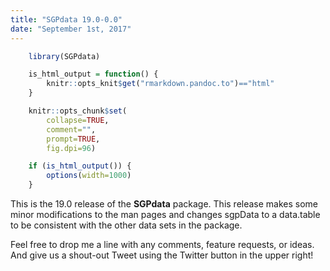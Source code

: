 ```yaml
---
title: "SGPdata 19.0-0.0"
date: "September 1st, 2017"
---
```


```r
    library(SGPdata)

    is_html_output = function() {
        knitr::opts_knit$get("rmarkdown.pandoc.to")=="html"
    }

    knitr::opts_chunk$set(
        collapse=TRUE,
        comment="",
        prompt=TRUE,
        fig.dpi=96)

    if (is_html_output()) {
        options(width=1000)
    }
```


This is the 19.0 release of the **SGPdata** package. This release makes some minor modifications to the man pages and changes
sgpData to a data.table to be consistent with the other data sets in the package. 

Feel free to drop me a line with any comments, feature requests, or ideas. And give us a shout-out Tweet using the Twitter button in the upper right!
